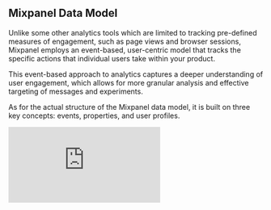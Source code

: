 ## Mixpanel Data Model 

Unlike some other analytics tools which are limited to tracking pre-defined measures of engagement, such as page views and browser sessions, Mixpanel employs an event-based, user-centric model that tracks the specific actions that individual users take within your product.

This event-based approach to analytics captures a deeper understanding of user engagement, which allows for more granular analysis and effective targeting of messages and experiments.

As for the actual structure of the Mixpanel data model, it is built on three key concepts: events, properties, and user profiles.


<p
  style={{
    position: "relative",
    paddingBottom: "56.25%",
    height: 0,
    overflow: "hidden",
  }}
>
  <iframe
    src="https://www.loom.com/embed/fc9390690f1e4d84ab926dcf54914118"
    frameborder="0"
    style={{
      position: "absolute",
      top: 0,
      left: 0,
      width: "100%",
      height: "100%",
    }}
    allowfullscreen
  ></iframe>
</p>
